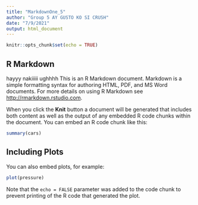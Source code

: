 ```yaml
---
title: "MarkdownOne_5"
author: "Group 5 AY GUSTO KO SI CRUSH"
date: "7/9/2021"
output: html_document
---
```


```r
knitr::opts_chunk$set(echo = TRUE)
```

## R Markdown
hayyy nakiiiii ughhhh
This is an R Markdown document. Markdown is a simple formatting syntax for authoring HTML, PDF, and MS Word documents. For more details on using R Markdown see <http://rmarkdown.rstudio.com>.

When you click the **Knit** button a document will be generated that includes both content as well as the output of any embedded R code chunks within the document. You can embed an R code chunk like this:

```r
summary(cars)
```

## Including Plots

You can also embed plots, for example:

```r
plot(pressure)
```

Note that the `echo = FALSE` parameter was added to the code chunk to prevent printing of the R code that generated the plot.
